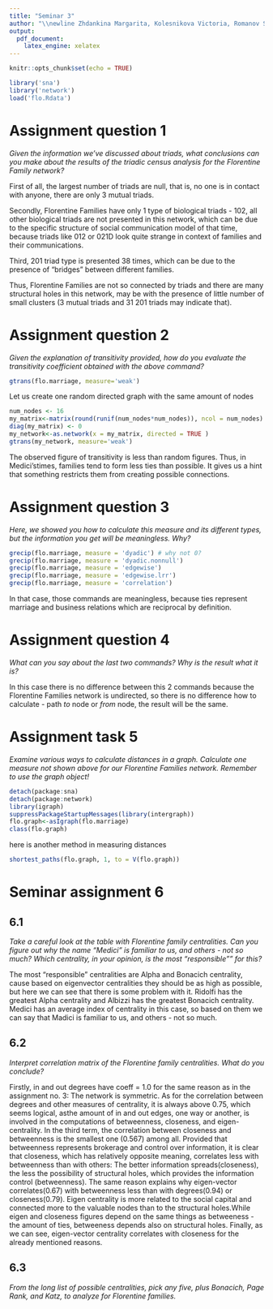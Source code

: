 ```yaml
---
title: "Seminar 3"
author: "\\newline Zhdankina Margarita, Kolesnikova Victoria, Romanov Sergey"
output: 
  pdf_document:
    latex_engine: xelatex
---
```


```r
knitr::opts_chunk$set(echo = TRUE)
```

```r
library('sna')
library('network')
load('flo.Rdata')
```

# Assignment question 1

*Given the information we’ve discussed about triads, what conclusions can you make about the results of the triadic census analysis for the Florentine Family network?*

First of all, the largest number of triads are null, that is, no one is in contact with anyone, there are only 3 mutual triads. 

Secondly, Florentine Families have only 1 type of biological triads - 102, all other biological triads are not presented in this network, which can be due to the specific structure of  social communication model of that time, because triads like 012 or 021D look quite strange in context of families and their communications.

Third, 201 triad type is presented 38 times, which can be due to the presence of "bridges" between different families.

Thus, Florentine Families are not so connected by triads and there are many structural holes in this network, may be with the presence of little number of small clusters (3 mutual triads and 31 201 triads may indicate that).

# Assignment question 2 

*Given the explanation of transitivity provided, how do you evaluate the transitivity coefficient obtained with the above command?*

```r
gtrans(flo.marriage, measure='weak')
```

Let us create one random directed graph with the same amount of nodes

```r
num_nodes <- 16
my_matrix<-matrix(round(runif(num_nodes*num_nodes)), ncol = num_nodes)
diag(my_matrix) <- 0
my_network<-as.network(x = my_matrix, directed = TRUE )
gtrans(my_network, measure='weak')
```


The observed figure of transitivity is less than random figures. Thus, in Medici'stimes, families tend to form less ties than possible. It gives us a hint that something restricts them from creating possible connections.

# Assignment question 3

*Here, we showed you how to calculate this measure and its different types, but the information you get will be meaningless. Why?*

```r
grecip(flo.marriage, measure = 'dyadic') # why not 0?
grecip(flo.marriage, measure = 'dyadic.nonnull')
grecip(flo.marriage, measure = 'edgewise')
grecip(flo.marriage, measure = 'edgewise.lrr')
grecip(flo.marriage, measure = 'correlation')
```

In that case, those commands are meaningless, because ties represent marriage and business relations which are reciprocal by definition.

# Assignment question 4

*What can you say about the last two commands? Why is the result what it is?*

In this case there is no difference between this 2 commands because the Florentine Families network is undirected, so there is no difference how to calculate - path *to* node or *from* node, the result will be the same.


# Assignment task 5

*Examine various ways to calculate distances in a graph. Calculate one measure not shown above for our Florentine Families network. Remember to use the graph object!*

```r
detach(package:sna)
detach(package:network)
library(igraph)
suppressPackageStartupMessages(library(intergraph))
flo.graph<-asIgraph(flo.marriage)
class(flo.graph)
```

here is another method in measuring distances 

```r
shortest_paths(flo.graph, 1, to = V(flo.graph))
```

# Seminar assignment 6

## 6.1

*Take a careful look at the table with Florentine family centralities. Can you figure out why the name "Medici" is familiar to us, and others - not so much? Which centrality, in your opinion, is the most "responsible"" for this?*

The most "responsible" centralities are Alpha and Bonacich centrality, cause based on eigenvector centralities they should be as high as possible, but here we can see that there is some problem with it. Ridolfi has the greatest Alpha centrality and Albizzi has the greatest Bonacich centrality. Medici has an average index of centrality in this case, so based on them we can say that Madici is familiar to us, and others - not so much.

## 6.2

*Interpret correlation matrix of the Florentine family centralities. What do you conclude?*

Firstly, in and out degrees have coeff = 1.0 for the same reason as in the assignment no. 3: The network is symmetric. As for the correlation between degrees and other measures of centrality, it is always above 0.75, which seems logical, asthe amount of in and out edges, one way or another, is involved in the computations of betweenness, closeness, and eigen-centrality. In the third term, the correlation between closeness and betweenness is the smallest one (0.567) among all. Provided that betweenness represents brokerage and control over information, it is clear that closeness, which has relatively opposite meaning, correlates less with betweenness than with others: The better information spreads(closeness), the less the possibility of structural holes, which provides the information control (betweenness). The same reason explains why eigen-vector correlates(0.67) with betweenness less than with degrees(0.94) or closeness(0.79). Eigen centrality is more related to the social capital and connected more to the valuable nodes than to the structural holes.While eigen and closeness figures depend on the same things as betweeness - the amount of ties, betweeness depends also on structural holes. Finally, as we can see, eigen-vector centrality correlates with closeness for the already mentioned reasons.

## 6.3

*From the long list of possible centralities, pick any five, plus Bonacich, Page Rank, and Katz, to analyze for Florentine families.*
